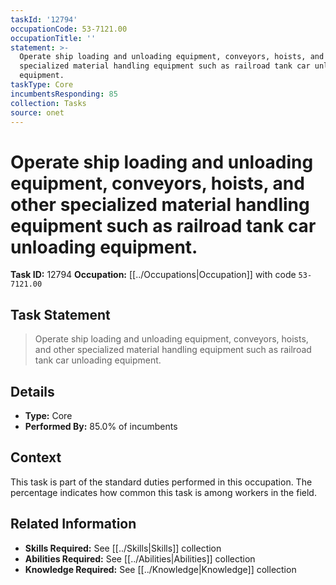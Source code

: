 ```yaml
---
taskId: '12794'
occupationCode: 53-7121.00
occupationTitle: ''
statement: >-
  Operate ship loading and unloading equipment, conveyors, hoists, and other
  specialized material handling equipment such as railroad tank car unloading
  equipment.
taskType: Core
incumbentsResponding: 85
collection: Tasks
source: onet
---
```

# Operate ship loading and unloading equipment, conveyors, hoists, and other specialized material handling equipment such as railroad tank car unloading equipment.

**Task ID:** 12794
**Occupation:** [[../Occupations|Occupation]] with code `53-7121.00`

## Task Statement

> Operate ship loading and unloading equipment, conveyors, hoists, and other specialized material handling equipment such as railroad tank car unloading equipment.

## Details

- **Type:** Core
- **Performed By:** 85.0% of incumbents

## Context

This task is part of the standard duties performed in this occupation. The percentage indicates how common this task is among workers in the field.

## Related Information

- **Skills Required:** See [[../Skills|Skills]] collection
- **Abilities Required:** See [[../Abilities|Abilities]] collection
- **Knowledge Required:** See [[../Knowledge|Knowledge]] collection
